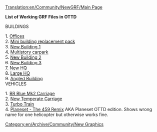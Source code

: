 [[Translation:en/Community/NewGRF/Main Page]]
[[Category:en/Archive/Community/New Graphics]]

'''List of Working GRF Files in OTTD'''

BUILDINGS

1. [http://www.bornacorn.com/Offices.zip Offices]<br>
2. [http://www.bornacorn.com/brp.zip Mini building replacement pack]<br>
3. [http://www.bornacorn.com/newoffice3.zip New Building 1]<br>
4. [http://www.bornacorn.com/mscp.rar Multistory carpark]<br>
5. [http://www.bornacorn.com/office.zip New Building 2]<br>
6. [http://www.bornacorn.com/newofficebuilding.zip New Building 3]<br>
7. [http://www.bornacorn.com/newhq.rar New HQ]<br>
8. [http://www.bornacorn.com/bighq.rar Large HQ]<br>
9. [http://www.bornacorn.com/angledbuilding.zip Angled Building]<br>

VEHICLES

1. [http://www.bornacorn.com/news/mk2.grf BR Blue Mk2 Carriage]<br>
2. [http://www.bornacorn.com/newcarriagew.zip  New Temperate Carriage]<br>
3. [http://www.bornacorn.com/lakie/turbotrain/turbotrainw.grf Turbo Train]<br>
4. [http://www.as-st.com/ttd/planes/files/planesetottd.zip Planeset - The 459 Remix] AKA Planeset OTTD edition. Shows wrong name for one helicopter but otherwise works fine.<br>